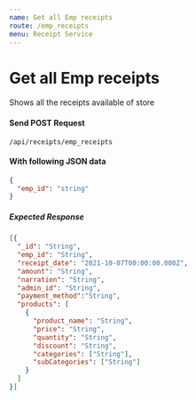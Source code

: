 ```yaml
---
name: Get all Emp receipts
route: /emp_receipts
menu: Receipt Service
---
```


# Get all Emp receipts

Shows all the receipts available of store

#### Send POST Request

<Code>/api/receipts/emp_receipts</Code>

#### With following JSON data

```json
{
  "emp_id": "string"
}
```

##### Expected Response

```json
[{
  "_id": "String",
  "emp_id": "String",
  "receipt_date": "2021-10-07T00:00:00.000Z",
  "amount": "String",
  "narration": "String",
  "admin_id": "String",
  "payment_method":"String",
  "products": [
    {
      "product_name": "String",
      "price": "String",
      "quantity": "String",
      "discount": "String",
      "categories": ["String"],
      "subCategories": ["String"]
    }
  ]
}]
```
